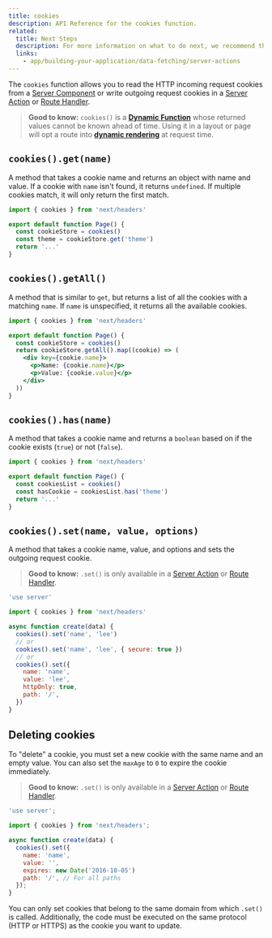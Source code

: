 ```yaml
---
title: cookies
description: API Reference for the cookies function.
related:
  title: Next Steps
  description: For more information on what to do next, we recommend the following sections
  links:
    - app/building-your-application/data-fetching/server-actions
---
```


The `cookies` function allows you to read the HTTP incoming request cookies from a [Server Component](/docs/getting-started/react-essentials) or write outgoing request cookies in a [Server Action](/docs/app/building-your-application/data-fetching/server-actions) or [Route Handler](/docs/app/building-your-application/routing/router-handlers).

> **Good to know:** `cookies()` is a **[Dynamic Function](/docs/app/building-your-application/rendering/static-and-dynamic-rendering#dynamic-functions)** whose returned values cannot be known ahead of time. Using it in a layout or page will opt a route into **[dynamic rendering](/docs/app/building-your-application/rendering/static-and-dynamic-rendering#dynamic-rendering)** at request time.

## `cookies().get(name)`

A method that takes a cookie name and returns an object with name and value. If a cookie with `name` isn't found, it returns `undefined`. If multiple cookies match, it will only return the first match.

```jsx filename="app/page.jsx"
import { cookies } from 'next/headers'

export default function Page() {
  const cookieStore = cookies()
  const theme = cookieStore.get('theme')
  return '...'
}
```

## `cookies().getAll()`

A method that is similar to `get`, but returns a list of all the cookies with a matching `name`. If `name` is unspecified, it returns all the available cookies.

```jsx filename="app/page.jsx"
import { cookies } from 'next/headers'

export default function Page() {
  const cookieStore = cookies()
  return cookieStore.getAll().map((cookie) => (
    <div key={cookie.name}>
      <p>Name: {cookie.name}</p>
      <p>Value: {cookie.value}</p>
    </div>
  ))
}
```

## `cookies().has(name)`

A method that takes a cookie name and returns a `boolean` based on if the cookie exists (`true`) or not (`false`).

```jsx filename="app/page.jsx"
import { cookies } from 'next/headers'

export default function Page() {
  const cookiesList = cookies()
  const hasCookie = cookiesList.has('theme')
  return '...'
}
```

## `cookies().set(name, value, options)`

A method that takes a cookie name, value, and options and sets the outgoing request cookie.

> **Good to know:** `.set()` is only available in a [Server Action](/docs/app/building-your-application/data-fetching/server-actions) or [Route Handler](/docs/app/building-your-application/routing/router-handlers).

```js filename="app/actions.js"
'use server'

import { cookies } from 'next/headers'

async function create(data) {
  cookies().set('name', 'lee')
  // or
  cookies().set('name', 'lee', { secure: true })
  // or
  cookies().set({
    name: 'name',
    value: 'lee',
    httpOnly: true,
    path: '/',
  })
}
```

## Deleting cookies

To "delete" a cookie, you must set a new cookie with the same name and an empty value. You can also set the `maxAge` to `0` to expire the cookie immediately.

> **Good to know:** `.set()` is only available in a [Server Action](/docs/app/building-your-application/data-fetching/server-actions) or [Route Handler](/docs/app/building-your-application/routing/router-handlers).

```js filename="app/actions.js"
'use server';

import { cookies } from 'next/headers';

async function create(data) {
  cookies().set({
    name: 'name',
    value: '',
    expires: new Date('2016-10-05')
    path: '/', // For all paths
  });
}
```

You can only set cookies that belong to the same domain from which `.set()` is called. Additionally, the code must be executed on the same protocol (HTTP or HTTPS) as the cookie you want to update.
